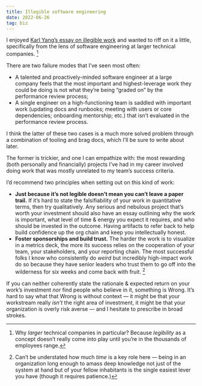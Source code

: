 ```yaml
---
title: Illegible software engineering
date: 2022-06-26
tag: biz
---
```


I enjoyed [Karl Yang’s essay on illegible work](https://t.co/1XMfRxZ7D7) and wanted to riff on it a little, specifically from the lens of software engineering at larger technical companies. [^1] 

There are two failure modes that I’ve seen most often:

- A talented and proactively-minded software engineer at a large company feels that the most important and highest-leverage work they could be doing is not what they’re being “graded on” by the performance review process;
- A single engineer on a high-functioning team is saddled with important work (updating docs and runbooks; meeting with users or core dependencies; onboarding mentorship; etc.) that isn’t evaluated in the performance review process.

I think the latter of these two cases is a much more solved problem through a combination of tooling and brag docs, which I’ll be sure to write about later.

The former is trickier, and one I can empathize with: the most rewarding (both personally and financially) projects I’ve had in my career involved doing work that was mostly unrelated to my team’s success criteria. 

I’d recommend two principles when setting out on this kind of work:

- **Just because it’s not legible doesn’t mean you can’t leave a paper trail.** If it’s hard to state the falsifiability of your work in quantitative terms, then try qualitatively. Any serious and nebulous project that’s worth your investment should also have an essay outlining why the work is important, what level of time & energy you expect it requires, and who should be invested in the outcome. Having artifacts to refer back to help build confidence up the org chain and keep you intellectually honest.
- **Foster sponsorships and build trust.** The harder the work is to visualize in a metrics deck, the more its success relies on the cooperation of your team, your stakeholders, and your reporting chain. The most successful folks I know who consistently do *weird* but incredibly high-impact work do so because they have senior leaders who trust them to go off into the wilderness for six weeks and come back with fruit. [^2]

If you can neither coherently state the rationale & expected return on your work’s investment *nor* find people who believe in it, something is Wrong. It’s hard to say what that Wrong is without context — it might be that your workstream really *isn’t* the right area of investment, it might be that your organization is overly risk averse — and I hesitate to prescribe in broad strokes.

[^1]: Why _larger_ technical companies in particular? Because *legibility* as a concept doesn’t really come into play until you’re in the thousands of employees range. 
[^2]: Can’t be understated how much *time* is a key role here — being in an organization long enough to amass deep knowledge not just of the system at hand but of your fellow inhabitants is the single easiest lever you have (though it requires patience.)
        